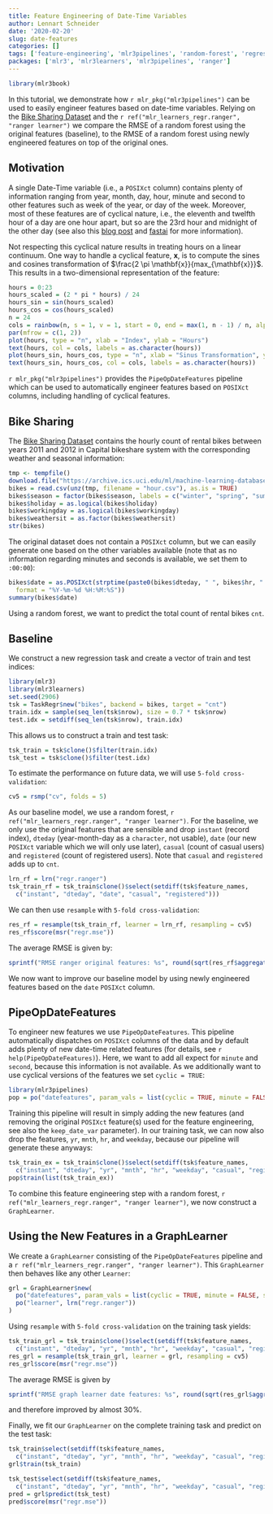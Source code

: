 ```yaml
---
title: Feature Engineering of Date-Time Variables
author: Lennart Schneider
date: '2020-02-20'
slug: date-features
categories: []
tags: ['feature-engineering', 'mlr3pipelines', 'random-forest', 'regression']
packages: ['mlr3', 'mlr3learners', 'mlr3pipelines', 'ranger']
---
```


```r
library(mlr3book)
```

In this tutorial, we demonstrate how `r mlr_pkg("mlr3pipelines")` can be used to easily engineer
features based on date-time variables. Relying on the [Bike Sharing
Dataset](https://archive.ics.uci.edu/ml/datasets/bike+sharing+dataset) and the
`r ref("mlr_learners_regr.ranger", "ranger learner")` we compare the RMSE of a random forest using
the original features (baseline), to the RMSE of a random forest using newly engineered features on
top of the original ones.

## Motivation
A single Date-Time variable (i.e., a `POSIXct` column) contains plenty of information ranging from
year, month, day, hour, minute and second to other features such as week of the year, or day of the
week. Moreover, most of these features are of cyclical nature, i.e., the eleventh and twelfth hour
of a day are one hour apart, but so are the 23rd hour and midnight of the other day (see also this
[blog post](http://blog.davidkaleko.com/feature-engineering-cyclical-features.html) and
[fastai](https://docs.fast.ai/tabular.transform.html#Treating-date-columns) for more information).

Not respecting this cyclical nature results in treating hours on a linear continuum. One way to
handle a cyclical feature, $\mathbf{x}$, is to compute the sines and cosines transformation of
$\frac{2 \pi \mathbf{x}}{max_{\mathbf{x}}}$. This results in a two-dimensional representation of the
feature:
```r
hours = 0:23
hours_scaled = (2 * pi * hours) / 24
hours_sin = sin(hours_scaled)
hours_cos = cos(hours_scaled)
n = 24
cols = rainbow(n, s = 1, v = 1, start = 0, end = max(1, n - 1) / n, alpha = 1)
par(mfrow = c(1, 2))
plot(hours, type = "n", xlab = "Index", ylab = "Hours")
text(hours, col = cols, labels = as.character(hours))
plot(hours_sin, hours_cos, type = "n", xlab = "Sinus Transformation", ylab = "Cosines Transformation")
text(hours_sin, hours_cos, col = cols, labels = as.character(hours))
```

`r mlr_pkg("mlr3pipelines")` provides the `PipeOpDateFeatures` pipeline which can be used to
automatically engineer features based on `POSIXct` columns, including handling of cyclical features.

## Bike Sharing
The [Bike Sharing Dataset](https://archive.ics.uci.edu/ml/datasets/bike+sharing+dataset) contains
the hourly count of rental bikes between years 2011 and 2012 in Capital bikeshare system with the
corresponding weather and seasonal information:
```r
tmp <- tempfile()
download.file("https://archive.ics.uci.edu/ml/machine-learning-databases/00275/Bike-Sharing-Dataset.zip", tmp)
bikes = read.csv(unz(tmp, filename = "hour.csv"), as.is = TRUE)
bikes$season = factor(bikes$season, labels = c("winter", "spring", "summer", "fall"))
bikes$holiday = as.logical(bikes$holiday)
bikes$workingday = as.logical(bikes$workingday)
bikes$weathersit = as.factor(bikes$weathersit)
str(bikes)
```

The original dataset does not contain a `POSIXct` column, but we can easily generate one based on
the other variables available (note that as no information regarding minutes and seconds is
available, we set them to `:00:00`):
```r
bikes$date = as.POSIXct(strptime(paste0(bikes$dteday, " ", bikes$hr, ":00:00"), tz = "GMT",
  format = "%Y-%m-%d %H:%M:%S"))
summary(bikes$date)
```

Using a random forest, we want to predict the total count of rental bikes `cnt`.

## Baseline
We construct a new regression task and create a vector of train and test indices:
```r
library(mlr3)
library(mlr3learners)
set.seed(2906)
tsk = TaskRegr$new("bikes", backend = bikes, target = "cnt")
train.idx = sample(seq_len(tsk$nrow), size = 0.7 * tsk$nrow)
test.idx = setdiff(seq_len(tsk$nrow), train.idx)
```

This allows us to construct a train and test task:
```r
tsk_train = tsk$clone()$filter(train.idx)
tsk_test = tsk$clone()$filter(test.idx)
```

To estimate the performance on future data, we will use `5-fold cross-validation`:
```r
cv5 = rsmp("cv", folds = 5)
```

As our baseline model, we use a random forest, `r ref("mlr_learners_regr.ranger", "ranger learner")`.
For the baseline, we only use the original features that are sensible and drop `instant` (record
index), `dteday` (year-month-day as a `character`, not usable), `date` (our new `POSIXct` variable
which we will only use later), `casual` (count of casual users) and `registered` (count of
registered users). Note that `casual` and `registered` adds up to `cnt`.
```r
lrn_rf = lrn("regr.ranger")
tsk_train_rf = tsk_train$clone()$select(setdiff(tsk$feature_names,
  c("instant", "dteday", "date", "casual", "registered")))
```

We can then use `resample` with `5-fold cross-validation`:
```r
res_rf = resample(tsk_train_rf, learner = lrn_rf, resampling = cv5)
res_rf$score(msr("regr.mse"))
```

The average RMSE is given by:
```r
sprintf("RMSE ranger original features: %s", round(sqrt(res_rf$aggregate()), digits = 2))
```

We now want to improve our baseline model by using newly engineered features based on the `date`
`POSIXct` column.

## PipeOpDateFeatures
To engineer new features we use `PipeOpDateFeatures`. This pipeline automatically dispatches on
`POSIXct` columns of the data and by default adds plenty of new date-time related features (for
details, see `r help(PipeOpDateFeatures)`). Here, we want to add all expect for `minute` and
`second`, because this information is not available. As we additionally want to use cyclical
versions of the features we set `cyclic = TRUE`:
```r
library(mlr3pipelines)
pop = po("datefeatures", param_vals = list(cyclic = TRUE, minute = FALSE, second = FALSE))
```

Training this pipeline will result in simply adding the new features (and removing the original
`POSIXct` feature(s) used for the feature engineering, see also the `keep_date_var` parameter). In
our training task, we can now also drop the features, `yr`, `mnth`, `hr`, and `weekday`, because our
pipeline will generate these anyways:
```r
tsk_train_ex = tsk_train$clone()$select(setdiff(tsk$feature_names,
  c("instant", "dteday", "yr", "mnth", "hr", "weekday", "casual", "registered")))
pop$train(list(tsk_train_ex))
```

To combine this feature engineering step with a random forest,
`r ref("mlr_learners_regr.ranger", "ranger learner")`, we now construct a `GraphLearner`.

## Using the New Features in a GraphLearner
We create a `GraphLearner` consisting of the `PipeOpDateFeatures` pipeline and a
`r ref("mlr_learners_regr.ranger", "ranger learner")`. This `GraphLearner` then behaves like any
other `Learner`:
```r
grl = GraphLearner$new(
  po("datefeatures", param_vals = list(cyclic = TRUE, minute = FALSE, second = FALSE)) %>>%
  po("learner", lrn("regr.ranger"))
)
```

Using `resample` with `5-fold cross-validation` on the training task yields:
```r
tsk_train_grl = tsk_train$clone()$select(setdiff(tsk$feature_names,
  c("instant", "dteday", "yr", "mnth", "hr", "weekday", "casual", "registered")))
res_grl = resample(tsk_train_grl, learner = grl, resampling = cv5)
res_grl$score(msr("regr.mse"))
```

The average RMSE is given by
```r
sprintf("RMSE graph learner date features: %s", round(sqrt(res_grl$aggregate()), digits = 2))
```
and therefore improved by almost 30%.

Finally, we fit our `GraphLearner` on the complete training task and predict on the test task:
```r
tsk_train$select(setdiff(tsk$feature_names,
  c("instant", "dteday", "yr", "mnth", "hr", "weekday", "casual", "registered")))
grl$train(tsk_train)
```
```r
tsk_test$select(setdiff(tsk$feature_names,
  c("instant", "dteday", "yr", "mnth", "hr", "weekday", "casual", "registered")))
pred = grl$predict(tsk_test)
pred$score(msr("regr.mse"))
```
